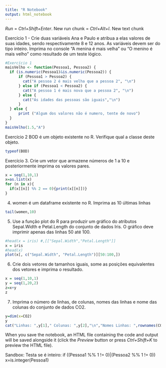 ```yaml
---
title: "R Notebook"
output: html_notebook
---
```


*Run* = *Ctrl+Shift+Enter*. 
New run chunk = *Ctrl+Alt+I*.
New text chunk

Exercício 1 - Crie duas variáveis Ana e Paulo e atribua a elas valores de suas idades, sendo respectivamente 8 e 12 anos. As variáveis devem ser do tipo inteiro. Imprima no console "A menina é mais velha" ou "O menino é mais velho" como resultado de um teste lógico.
```r
#Exercício 1
maisVelho <- function(Pessoa1, Pessoa2) {
  if (is.numeric(Pessoa1)&is.numeric(Pessoa2)) { 
      if (Pessoa1 > Pessoa2) {
        cat("A pessoa 2 é mais velha que a pessoa 2", "\n")
      } else if (Pessoa1 < Pessoa2) {
        cat("A pessoa 1 é mais nova que a pessoa 2", "\n")
      } else {
        cat("As idades das pessoas são iguais","\n")
      }
  } else {
      print ("Algum dos valores não é numero, tente de novo")
  }
} 
maisVelho(1.5,"A")

```
Exercício 2 BOD é um objeto existente no R. Verifique qual a classe deste objeto.
```r
typeof(BOD)
```
Exercício 3. Crie um vetor que armazene números de 1 a 10 e posteriormente imprima os valores pares.
```r
x = seq(1,10,1)
x=as.list(x)
for (n in x){
  if(x[[n]] %% 2 == 0){print(x[[n]])}
}
```
4. women é um dataframe existente no R. Imprima as 10 últimas linhas
```r
tail(women,10)
```
5. Use a função plot do R para produzir um gráfico do atributos Sepal.Width e Petal.Length do conjunto de dados Iris. O gráfico deve imprimir apenas das linhas 50 até 100.

```r
#head(x = iris) #,[["Sepal.Width","Petal.Length"]]
x = iris
#head(x)
plot(x[, c("Sepal.Width", "Petal.Length")][50:100,])


```
6. Crie dois vetores de tamanhos iguais, some as posições equivalentes dos vetores e imprima o resultado.
```r
x = seq(1,10,1)
y = seq(1,20,2)
z=x+y
z

```
7. Imprima o número de linhas, de colunas, nomes das linhas e nome das colunas do conjunto de dados CO2.
```r
y=dim(x=CO2)
y
cat("Linhas: ",y[1]," Colunas: ",y[2],"\n","Nomes Linhas: ",rownames(CO2),"\n","Nomes Colunas: ",colnames(CO2))
```


When you save the notebook, an HTML file containing the code and output will be saved alongside it (click the *Preview* button or press *Ctrl+Shift+K* to preview the HTML file).

Sandbox:
Testa se é inteiro:
if ((Pessoa1 %% 1 != 0)|(Pessoa2 %% 1 != 0)) 
x=is.integer(Pessoa1)



